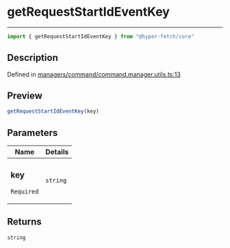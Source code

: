 

# getRequestStartIdEventKey

<div class="api-docs__separator" data-reactroot="">

---

</div><div class="api-docs__import" data-reactroot="">

```ts
import { getRequestStartIdEventKey } from "@hyper-fetch/core"
```

</div><div class="api-docs__section">

## Description

</div><div class="api-docs__description"><span class="api-docs__do-not-parse">



</span></div><p class="api-docs__definition">

Defined in [managers/command/command.manager.utils.ts:13](https://github.com/BetterTyped/hyper-fetch/blob/993719ed/packages/core/src/managers/command/command.manager.utils.ts#L13)

</p><div class="api-docs__section">

## Preview

</div><div class="api-docs__preview fn">

```ts
getRequestStartIdEventKey(key)
```

</div><div class="api-docs__section">

## Parameters

</div><div class="api-docs__parameters"><table><thead><tr><th>Name</th><th>Details</th></tr></thead><tbody><tr param-data="key"><td class="api-docs__param-name required">

### key 

`Required`

</td><td class="api-docs__param-type">

`string`

</td></tr></tbody></table></div><div class="api-docs__section">

## Returns

</div><div class="api-docs__returns">

```ts
string
```

</div>